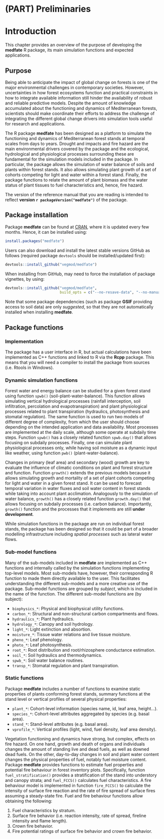 # (PART) Preliminaries {-}

# Introduction {#intro}

This chapter provides an overview of the purpose of developing the **medfate** R package, its main simulation functions and expected applications. 

## Purpose

Being able to anticipate the impact of global change on forests is one of the major environmental challenges in contemporary societies. However, uncertainties in how forest ecosystems function and practical constraints in how to integrate available information still hinder the availability of robust and reliable predictive models. Despite the amount of knowledge accumulated about the functioning and dynamics of Mediterranean forests, scientists should make coordinate their efforts to address the challenge of integrating the different global change drivers into simulation tools useful for research and applications.

The R package **medfate** has been designed as a platform to simulate the functioning and dynamics of Mediterranean forest stands at temporal scales from days to years. Drought and impacts and fire hazard are the main environmental drivers covered by the package and the ecological, hydrological and physiological processes surrounding these are fundamental for the simulation models included in the package. In particular, the package allows the simulation of water balance of soils and plants within forest stands. It also allows simulating plant growth of a set of cohorts competing for light and water within a forest stand. Finally, the package functions to relate the amount of plant biomass and the water status of plant tissues to fuel characteristics and, hence, fire hazard.

The version of the reference manual that you are reading is intended to reflect **version `r packageVersion("medfate")`** of the package.

## Package installation

Package **medfate** can be found at [CRAN](https://CRAN.R-project.org/package=medfate), where it is updated every few months. Hence, it can be installed using:
```r
install.packages("medfate")
```

Users can also download and install the latest stable versions GitHub as follows (required package `devtools` should be installed/updated first):

```r
devtools::install_github("vegmod/medfate")
```

When installing from GitHub, may need to force the installation of package vignettes, by using: 

```r
devtools::install_github("vegmod/medfate", 
                         build_opts = c("--no-resave-data", "--no-manual"))
```

Note that some package dependencies (such as package **GSIF** providing access to soil data) are only *suggested*, so that they are not automatically installed when installing **medfate**.

## Package functions

### Implementation

The package has a user interface in R, but actual calculations have been implemented as C++ functions and linked to R via the **Rcpp** package. This means that you will need a compiler to install the package from sources (i.e. Rtools in Windows).

### Dynamic simulation functions

Forest water and energy balance can be studied for a given forest stand using function `spwb()` (soil-plant-water-balance). This function allows simulating vertical hydrological processes (rainfall interception, soil infiltration, percolation and evapotranspiration) and plant physiological processes related to plant transpiration (hydraulics, photosynthesis and stomatal regulation).  The same function is used to run two models of different degree of complexity, from which the user should choose depending on the intended application and data availability. Most processes are implemented at the daily scale, although some operate at subdaily time steps. Function `spwb()` has a closely related function `spwb.day()` that allows focusing on subdaily processes. Finally, one can simulate plant physiological processes only, while having soil moisture as a dynamic input like weather, using function `pwb()` (plant-water-balance).

Changes in primary (leaf area) and secondary (wood) growth are key to evaluate the influence of climatic conditions on plant and forest structure and function. Function `growth()` extends the previous models because it allows simulating growth and mortality of a set of plant cohorts competing for light and water in a given forest stand. It can be used to forecast temporal variation in water fluxes and soil water content in forest stands while taking into account plant acclimation. Analogously to the simulation of water balance, `growth()` has a closely related function `growth.day()` that allows focusing on subdaily processes (i.e. carbon balance). Importantly, `growth()` function and the processes that it implements are still **under development**.

While simulation functions in the package are run on individual forest stands, the package has been designed so that it could be part of a broader modelling infrastructure including *spatial processes* such as lateral water flows.

### Sub-model functions

Many of the sub-models included in **medfate** are implemented as C++ functions and internally called by the simulation functions implementing top-level models. Most sub-models have, however, their corresponding R function to made them directly available to the user. This facilitates understanding the different sub-models and a more creative use of the package. Sub-model functions are grouped by *subject*, which is included in the name of the function. The different sub-model functions are (by subject):

* `biophysics_*`: Physical and biophysical utility functions.
* `carbon_*`: Structural and non-structural carbon compartments and flows.
* `hydraulics_*`: Plant hydraulics.
* `hydrology_*`: Canopy and soil hydrology.
* `light_*`: Light extinction and absortion.
* `moisture_*`: Tissue water relations and live tissue moisture.
* `pheno_*`: Leaf phenology.
* `photo_*`: Leaf photosynthesis.
* `root_*`: Root distribution and root/rhizosphere conductance estimation.
* `soil_*`: Soil hydraulics and thermodynamics.
* `spwb_*`: Soil water balance routines.
* `transp_*`: Stomatal regulation and plant transpiration.

### Static functions

Package **medfate** includes a number of functions to examine static properties of plants conforming forest stands, summary functions at the stand level or vertical profiles of several physical properties:

* `plant_*`: Cohort-level information (species name, id, leaf area, height...).
* `species_*`: Cohort-level attributes aggregated by species (e.g. basal area).
* `stand_*`: Stand-level attributes (e.g. basal area).
* `vprofile_*`: Vertical profiles (light, wind, fuel density, leaf area density).

Vegetation functioning and dynamics have strong, but complex, effects on fire hazard. On one hand, growth and death of organs and individuals changes the amount of standing live and dead fuels, as well as downed dead fuels. On the other, day-to-day changes in soil and plant water content changes the physical properties of fuel, notably fuel moisture content. Package **medfate** provides functions to estimate fuel properties and potential fire behaviour in forest inventory plots. Specifically, function `fuel_stratification()` provides a stratification of the stand into understory and canopy strata; and `fuel_FCCS()` calculates fuel characteristics. A fire behaviour model is implemented in function `fire_FCCS()` to calculate the intensity of surface fire reaction and the rate of fire spread of surface fires assuming a steady-state fire. Fuel and fire behaviour functions allow obtaining the following: 

1. Fuel characteristics by stratum.
2. Surface fire behavior (i.e. reaction intensity, rate of spread, fireline intensity and flame length).
3. Crown fire behavior.
4. Fire potential ratings of surface fire behavior and crown fire behavior.

